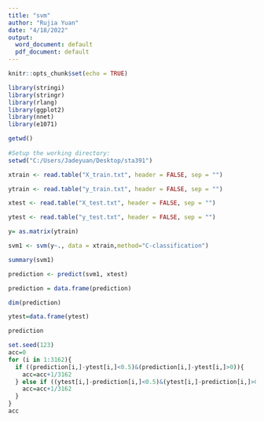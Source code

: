 ---
title: "svm"
author: "Rujia Yuan"
date: "4/18/2022"
output:
  word_document: default
  pdf_document: default
---

```{r setup, include=FALSE}
knitr::opts_chunk$set(echo = TRUE)
```


```{r}
library(stringi)
library(stringr)
library(rlang) 
library(ggplot2)
library(nnet)
library(e1071)
```


```{r}
getwd()
 
#Setup the working directory:
setwd("C:/Users/Jadeyuan/Desktop/sta391")
```

```{r}
xtrain <- read.table("X_train.txt", header = FALSE, sep = "")
```

```{r}
ytrain <- read.table("y_train.txt", header = FALSE, sep = "")
```

```{r}
xtest <- read.table("X_test.txt", header = FALSE, sep = "")
```

```{r}
ytest <- read.table("y_test.txt", header = FALSE, sep = "")
```

```{r}
y= as.matrix(ytrain)
```

```{r}
svm1 <- svm(y~., data = xtrain,method="C-classification")
```

```{r}
summary(svm1)
```

```{r}
prediction <- predict(svm1, xtest)
```

```{r}
prediction = data.frame(prediction)
```

```{r}
dim(prediction)
```
```{r}
ytest=data.frame(ytest)
```

```{r}
prediction
```

```{r}
set.seed(123)
acc=0
for (i in 1:3162){
  if ((prediction[i,]-ytest[i,]<0.5)&(prediction[i,]-ytest[i,]>0)){
    acc=acc+1/3162
  } else if ((ytest[i,]-prediction[i,]<0.5)&(ytest[i,]-prediction[i,]>0)){
    acc=acc+1/3162
  }
}
acc
```



